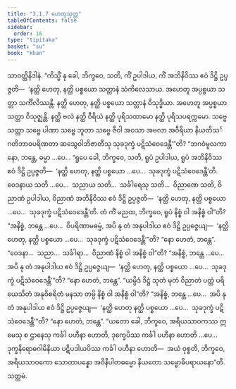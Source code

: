 ```yaml
---
title: "3.1.7 ဟေတုသုတ္တ"
tableOfContents: false
sidebar:
  order: 16
type: "tipitaka"
basket: "su"
book: "khan"
---
```



<DynamicBreadcrumb />

<Division number="212" book="khan">

<Paragraph number="938" book="khan">
သာဝတ္ထိနိဒါနံ. “ကိသ္မိံ နု ခေါ, ဘိက္ခဝေ, သတိ, ကိံ ဥပါဒါယ, ကိံ အဘိနိဝိဿ ဧဝံ ဒိဋ္ဌိ ဥပ္ပဇ္ဇတိ—  ‘နတ္ထိ ဟေတု, နတ္ထိ ပစ္စယော သတ္တာနံ သံကိလေသာယ. အဟေတူ အပ္ပစ္စယာ သတ္တာ သင်္ကိလိဿန္တိ. နတ္ထိ ဟေတု, နတ္ထိ ပစ္စယော သတ္တာနံ ဝိသုဒ္ဓိယာ. အဟေတူ အပ္ပစ္စယာ သတ္တာ ဝိသုဇ္ဈန္တိ. နတ္ထိ ဗလံ နတ္ထိ ဝီရိယံ နတ္ထိ ပုရိသထာမော နတ္ထိ ပုရိသပရက္ကမော. သဗ္ဗေ သတ္တာ သဗ္ဗေ ပါဏာ သဗ္ဗေ ဘူတာ သဗ္ဗေ ဇီဝါ အဝသာ အဗလာ အဝီရိယာ နိယတိသင်္ဂတိဘာဝပရိဏတာ ဆသွေဝါဘိဇာတီသု သုခဒုက္ခံ ပဋိသံဝေဒေန္တီ’”တိ? “ဘဂဝံမူလကာ နော, ဘန္တေ, ဓမ္မာ …ပေ…
</Paragraph>

<Paragraph number="939" book="khan">
“ရူပေ ခေါ, ဘိက္ခဝေ, သတိ, ရူပံ ဥပါဒါယ, ရူပံ အဘိနိဝိဿ ဧဝံ ဒိဋ္ဌိ ဥပ္ပဇ္ဇတိ—  ‘နတ္ထိ ဟေတု, နတ္ထိ ပစ္စယော …ပေ…  သုခဒုက္ခံ ပဋိသံဝေဒေန္တီ’တိ. ဝေဒနာယ သတိ …ပေ…  သညာယ သတိ…  သင်္ခါရေသု သတိ…  ဝိညာဏေ သတိ, ဝိညာဏံ ဥပါဒါယ, ဝိညာဏံ အဘိနိဝိဿ ဧဝံ ဒိဋ္ဌိ ဥပ္ပဇ္ဇတိ—  ‘နတ္ထိ ဟေတု, နတ္ထိ ပစ္စယော …ပေ…  သုခဒုက္ခံ ပဋိသံဝေဒေန္တီ’တိ.
</Paragraph>

<Paragraph number="940" book="khan">
တံ ကိံ မညထ, ဘိက္ခဝေ, ရူပံ နိစ္စံ ဝါ အနိစ္စံ ဝါ”တိ? “အနိစ္စံ, ဘန္တေ …ပေ…  ဝိပရိဏာမဓမ္မံ, အပိ နု တံ အနုပါဒါယ ဧဝံ ဒိဋ္ဌိ ဥပ္ပဇ္ဇေယျ—  ‘နတ္ထိ ဟေတု, နတ္ထိ ပစ္စယော …ပေ…  သုခဒုက္ခံ ပဋိသံဝေဒေန္တီ’”တိ? “နော ဟေတံ, ဘန္တေ”. “ဝေဒနာ…  သညာ…  သင်္ခါရာ…  ဝိညာဏံ နိစ္စံ ဝါ အနိစ္စံ ဝါ”တိ? “အနိစ္စံ, ဘန္တေ …ပေ…  အပိ နု တံ အနုပါဒါယ ဧဝံ ဒိဋ္ဌိ ဥပ္ပဇ္ဇေယျ—  ‘နတ္ထိ ဟေတု, နတ္ထိ ပစ္စယော …ပေ…  သုခဒုက္ခံ ပဋိသံဝေဒေန္တီ’”တိ? “နော ဟေတံ, ဘန္တေ”. “ယမ္ပိဒံ ဒိဋ္ဌံ သုတံ မုတံ ဝိညာတံ ပတ္တံ ပရိယေသိတံ အနုဝိစရိတံ မနသာ တမ္ပိ နိစ္စံ ဝါ အနိစ္စံ ဝါ”တိ? “အနိစ္စံ, ဘန္တေ …ပေ…  အပိ နု တံ အနုပါဒါယ ဧဝံ ဒိဋ္ဌိ ဥပ္ပဇ္ဇေယျ—  ‘နတ္ထိ ဟေတု နတ္ထိ ပစ္စယော …ပေ…  သုခဒုက္ခံ ပဋိသံဝေဒေန္တီ’”တိ? “နော ဟေတံ, ဘန္တေ”.
</Paragraph>

<Paragraph number="941" book="khan">
“ယတော ခေါ, ဘိက္ခဝေ, အရိယသာဝကဿ ဣမေသု စ ဌာနေသု ကင်္ခါ ပဟီနာ ဟောတိ, ဒုက္ခေပိဿ ကင်္ခါ ပဟီနာ ဟောတိ …ပေ…  ဒုက္ခနိရောဓဂါမိနိယာ ပဋိပဒါယပိဿ ကင်္ခါ ပဟီနာ ဟောတိ—  အယံ ဝုစ္စတိ, ဘိက္ခဝေ, အရိယသာဝကော သောတာပန္နော အဝိနိပါတဓမ္မော နိယတော သမ္ဗောဓိပရာယနော”တိ.

</Paragraph>
</Division>

<Paragraph number="942" type="center" book="khan">
သတ္တမံ.
</Paragraph>